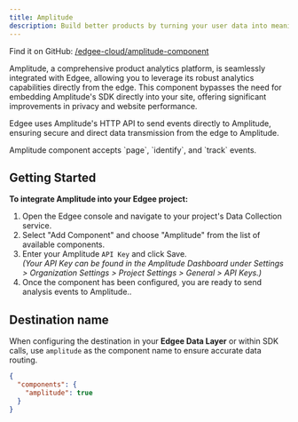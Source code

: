 ```yaml
---
title: Amplitude
description: Build better products by turning your user data into meaningful insights, using Amplitude's digital analytics platform, **now at the edge**.
---
```


Find it on GitHub: [<Icon icon="github" iconType="solid" /> /edgee-cloud/amplitude-component](https://github.com/edgee-cloud/amplitude-component)

Amplitude, a comprehensive product analytics platform, is seamlessly integrated with Edgee, allowing you to leverage 
its robust analytics capabilities directly from the edge. This component bypasses the need for embedding Amplitude's SDK directly into your site, 
offering significant improvements in privacy and website performance.

Edgee uses Amplitude's HTTP API to send events directly to Amplitude, ensuring secure and direct data transmission from the edge to Amplitude.

<Note>
  Amplitude component accepts `page`, `identify`, and `track` events.
</Note>

## Getting Started

**To integrate Amplitude into your Edgee project:**

1. Open the Edgee console and navigate to your project's Data Collection service.
2. Select "Add Component" and choose "Amplitude" from the list of available components.
3. Enter your Amplitude `API Key` and click Save. <br />
_(Your API Key can be found in the Amplitude Dashboard under Settings > Organization Settings > Project Settings > General > API Keys.)_
4. Once the component has been configured, you are ready to send analysis events to Amplitude..


## Destination name

When configuring the destination in your **Edgee Data Layer** or within SDK calls, use `amplitude` as the component name to ensure accurate data routing.

```json
{
  "components": {
    "amplitude": true
  }
}
```
